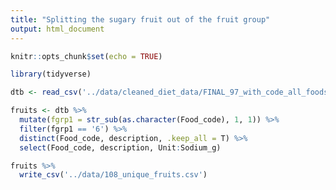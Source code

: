 ```yaml
---
title: "Splitting the sugary fruit out of the fruit group"
output: html_document
---
```


```r
knitr::opts_chunk$set(echo = TRUE)
```

```r
library(tidyverse)
```

```r
dtb <- read_csv('../data/cleaned_diet_data/FINAL_97_with_code_all_foods_drt_with_EN_finalized.csv')

fruits <- dtb %>% 
  mutate(fgrp1 = str_sub(as.character(Food_code), 1, 1)) %>% 
  filter(fgrp1 == '6') %>% 
  distinct(Food_code, description, .keep_all = T) %>% 
  select(Food_code, description, Unit:Sodium_g)

fruits %>% 
  write_csv('../data/108_unique_fruits.csv')
```

